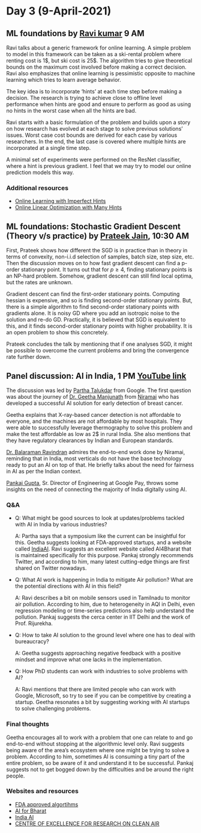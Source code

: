# Day 3 (9-April-2021) 

## ML foundations by [Ravi kumar](https://sites.google.com/site/ravik53/) 9 AM

Ravi talks about a generic framework for online learning. A simple problem to model in this framework can be taken as a ski-rental problem where renting cost is 1\$, but ski cost is 25\$. The algorithm tries to give theoretical bounds on the maximum cost involved before making a correct decision. Ravi also emphasizes that online learning is pessimistic opposite to machine learning which tries to learn average behavior.


The key idea is to incorporate 'hints' at each time step before making a decision. The research is trying to achieve close to offline level performance when hints are good and ensure to perform as good as using no hints in the worst case when all the hints are bad.


Ravi starts with a basic formulation of the problem and builds upon a story on how research has evolved at each stage to solve previous solutions' issues. Worst case cost bounds are derived for each case by various researchers. In the end, the last case is covered where multiple hints are incorporated at a single time step. 


A minimal set of experiments were performed on the ResNet classifier, where a hint is previous gradient. I feel that we may try to model our online prediction models this way.

### Additional resources

* [Online Learning with Imperfect Hints](https://arxiv.org/abs/2002.04726)
* [Online Linear Optimization with Many Hints](https://arxiv.org/abs/2010.03082)

## ML foundations: Stochastic Gradient Descent (Theory v/s practice) by [Prateek Jain](https://www.prateekjain.org/), 10:30 AM

First, Prateek shows how different the SGD is in practice than in theory in terms of convexity, non-i.i.d selection of samples, batch size, step size, etc. Then the discussion moves on to how fast gradient descent can find a p-order stationary point. It turns out that for $p\ge4$, finding stationary points is an NP-hard problem. Somehow, gradient descent can still find local optima, but the rates are unknown. 

Gradient descent can find the first-order stationary points. Computing hessian is expensive, and so is finding second-order stationary points. But, there is a simple algorithm to find second-order stationary points with gradients alone. It is noisy GD where you add an isotropic noise to the solution and re-do GD. Practically, it is believed that SGD is equivalent to this, and it finds second-order stationary points with higher probability. It is an open problem to show this concretely.

Prateek concludes the talk by mentioning that if one analyses SGD, it might be possible to overcome the current problems and bring the convergence rate further down.

## Panel discussion: AI in India, 1 PM [YouTube link](https://www.youtube.com/watch?v=YCD0F3njvJI)

The discussion was led by [Partha Talukdar](http://talukdar.net/) from Google. The first question was about the journey of [Dr. Geetha Manjunath](https://www.niramai.com/team/geetha-manjunath/) from [Niramai](https://www.niramai.com/) who has developed a successful AI solution for early detection of breast cancer.

Geetha explains that X-ray-based cancer detection is not affordable to everyone, and the machines are not affordable by most hospitals. They were able to successfully leverage thermography to solve this problem and make the test affordable as low as 2\$ in rural India. She also mentions that they have regulatory clearances by Indian and European standards. 

[Dr. Balaraman Ravindran](https://www.cse.iitm.ac.in/~ravi/) admires the end-to-end work done by Niramai, reminding that in India, most verticals do not have the base technology ready to put an AI on top of that. He briefly talks about the need for fairness in AI as per the Indian context.

[Pankaj Gupta](https://www.linkedin.com/in/pankajatlinkedin/), Sr. Director of Engineering at Google Pay, throws some insights on the need of connecting the majority of India digitally using AI.

### Q&A

* Q: What might be good sources to look at updates/problems tackled with AI in India by various industries?

  A: Partha says that a symposium like the current can be insightful for this. Geetha suggests looking at FDA-approved startups, and a website called [IndiaAI](https://indiaai.gov.in/). Ravi suggests an excellent website called AI4Bharat that is maintained specifically for this purpose. Pankaj strongly recommends Twitter, and according to him, many latest cutting-edge things are first shared on Twitter nowadays. 
  
* Q: What AI work is happening in India to mitigate Air pollution? What are the potential directions with AI in this field?

  A: Ravi describes a bit on mobile sensors used in Tamilnadu to monitor air pollution. According to him, due to heterogeneity in AQI in Delhi, even regression modeling or time-series predictions also help understand the pollution. Pankaj suggests the cerca center in IIT Delhi and the work of Prof. Rijurekha. 
  
* Q: How to take AI solution to the ground level where one has to deal with bureaucracy?

  A: Geetha suggests approaching negative feedback with a positive mindset and improve what one lacks in the implementation. 
  
* Q: How PhD students can work with industries to solve problems with AI?

  A: Ravi mentions that there are limited people who can work with Google, Microsoft, so try to see if you can be competitive by creating a startup. Geetha resonates a bit by suggesting working with AI startups to solve challenging problems.
  
### Final thoughts

Geetha encourages all to work with a problem that one can relate to and go end-to-end without stopping at the algorithmic level only. Ravi suggests being aware of the area's ecosystem where one might be trying to solve a problem. According to him, sometimes AI is consuming a tiny part of the entire problem, so be aware of it and understand it to be successful. Pankaj suggests not to get bogged down by the difficulties and be around the right people. 

### Websites and resources
  * [FDA approved algortihms](https://models.acrdsi.org/)
  * [AI for Bharat](https://ai4bharat.org/)
  * [India AI](https://indiaai.gov.in/)
  * [CENTRE OF EXCELLENCE FOR RESEARCH ON CLEAN AIR](https://cerca.iitd.ac.in/)